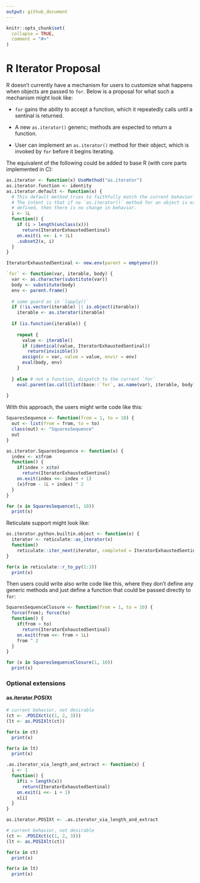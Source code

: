 ```yaml
---
output: github_document
---
```


<!-- README.md is generated from README.Rmd. Please edit that file -->

```r
knitr::opts_chunk$set(
  collapse = TRUE,
  comment = "#>"
)
```

# R Iterator Proposal

R doesn't currently have a mechanism for users to customize what happens
when objects are passed to `for`. Below is a proposal for what such a
mechanism might look like:

-   `for` gains the ability to accept a function, which it repeatedly
    calls until a sentinal is returned.

-   A new `as.iterator()` generic; methods are expected to return a
    function.

-   User can implement an `as.iterator()` method for their object, which
    is invoked by `for` before it begins iterating.

The equivalent of the following could be added to base R (with core
parts implemented in C):

```r
as.iterator <- function(x) UseMethod("as.iterator")
as.iterator.function <- identity
as.iterator.default <- function(x) {
  # This default method tries to faithfully match the current behavior of `for`.
  # The intent is that if no `as.iterator()` method for an object is explicitly
  # defined, then there is no change in behavior.
  i <- 1L
  function() {
    if (i > length(unclass(x)))
      return(IteratorExhaustedSentinal)
    on.exit(i <<- i + 1L)
    .subset2(x, i)
  }
}

IteratorExhaustedSentinal <- new.env(parent = emptyenv())

`for` <- function(var, iterable, body) {
  var <- as.character(substitute(var))
  body <- substitute(body)
  env <- parent.frame()
  
  # same guard as in `lapply()`
  if (!is.vector(iterable) || is.object(iterable)) 
    iterable <- as.iterator(iterable)
  
  if (is.function(iterable)) {
    
    repeat {
      value <- iterable()
      if (identical(value, IteratorExhaustedSentinal))
        return(invisible())
      assign(x = var, value = value, envir = env)
      eval(body, env)
    }
    
  } else # not a function, dispatch to the current `for`
    eval.parent(as.call(list(base::`for`, as.name(var), iterable, body)))
  
}
```

With this approach, the users might write code like this:

```r
SquaresSequence <- function(from = 1, to = 10) {
  out <- list(from = from, to = to)
  class(out) <- "SquaresSequence"
  out
}

as.iterator.SquaresSequence <- function(x) {
  index <- x$from
  function() {
    if(index > x$to)
      return(IteratorExhaustedSentinal)
    on.exit(index <<- index + 1)
    (x$from - 1L + index) ^ 2
  }
}

for (x in SquaresSequence(1, 10))
  print(x)
```

Reticulate support might look like:

```r
as.iterator.python.builtin.object <- function(x) {
  iterator <- reticulate::as_iterator(x)
  function()
    reticulate::iter_next(iterator, completed = IteratorExhaustedSentinal)
}

for(x in reticulate::r_to_py(1:3))
  print(x)
```

Then users could write also write code like this, where they don't
define any generic methods and just define a function that could be
passed directly to `for`:

```r
SquaresSequenceClosure <- function(from = 1, to = 10) {
  force(from); force(to)
  function() {
    if(from > to)
      return(IteratorExhaustedSentinal)
    on.exit(from <<- from + 1L)
    from ^ 2
  }
}

for (x in SquaresSequenceClosure(1, 10))
  print(x)
```

### Optional extensions

#### as.iterator.POSIXt

```r
# current behavior, not desirable
(ct <- .POSIXct(c(1, 2, 3)))
(lt <- as.POSIXlt(ct))

for(x in ct)
  print(x)

for(x in lt)
  print(x)
```

```r
.as.iterator_via_length_and_extract <- function(x) {
  i <- 1
  function() {
    if(i > length(x))
      return(IteratorExhaustedSentinal)
    on.exit(i <<- i + 1)
    x[i]
  }
}

as.iterator.POSIXt <- .as.iterator_via_length_and_extract

# current behavior, not desirable
(ct <- .POSIXct(c(1, 2, 3)))
(lt <- as.POSIXlt(ct))

for(x in ct)
  print(x)

for(x in lt)
  print(x)
```
